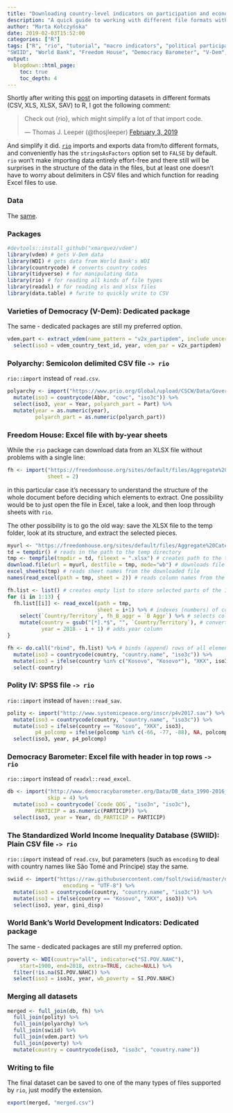 ```yaml
---
title: "Downloading country-level indicators on participation and economic inequality 2.0"
description: "A quick guide to working with different file formats with `rio`"
author: "Marta Kołczyńska"
date: 2019-02-03T15:52:00
categories: ["R"]
tags: ["R", "rio", "tutorial", "macro indicators", "political participation", "economic inequality", "cross-national research",
"SWIID", "World Bank", "Freedom House", "Democracy Barometer", "V-Dem", "Polyarchy", "Polity IV"]
output: 
  blogdown::html_page:
    toc: true
    toc_depth: 4    
---
```


Shortly after writing this [post](https://martakolczynska.com/post/participation-inequality-indices/){target="_blank"} on importing datasets in different formats (CSV, XLS, XLSX, SAV) to R, I got the following comment:

<blockquote class="twitter-tweet" data-lang="en"><p lang="en" dir="ltr">Check out {rio}, which might simplify a lot of that import code.</p>&mdash; Thomas J. Leeper (@thosjleeper) <a href="https://twitter.com/thosjleeper/status/1092055278370111492?ref_src=twsrc%5Etfw">February 3, 2019</a></blockquote>
<script async src="https://platform.twitter.com/widgets.js" charset="utf-8"></script>

And simplify it did. [`rio`](https://github.com/leeper/rio){target="_blank"} imports and exports data from/to different formats, and conveniently has the `stringsAsFactors` option set to `FALSE` by default. `rio` won't make importing data entirely effort-free and there still will be surprises in the structure of the data in the files, but at least one doesn't have to worry about delimiters in CSV files and which function for reading Excel files to use.

### Data

The [same](https://martakolczynska.com/post/participation-inequality-indices/#data){target="_blank"}.

### Packages

```r
#devtools::install_github("xmarquez/vdem")
library(vdem) # gets V-Dem data
library(WDI) # gets data from World Bank's WDI
library(countrycode) # converts country codes
library(tidyverse) # for manipulating data
library(rio) # for reading all kinds of file types
library(readxl) # for reading xls and xlsx files
library(data.table) # fwrite to quickly write to CSV
```

### Varieties of Democracy (V-Dem): Dedicated package

The same - dedicated packages are still my preferred option.

```r
vdem.part <- extract_vdem(name_pattern = "v2x_partipdem", include_uncertainty = FALSE) %>%
  select(iso3 = vdem_country_text_id, year, vdem_par = v2x_partipdem)
```

### Polyarchy: Semicolon delimited CSV file `-> rio`

`rio::import` instead of `read.csv`.

```r
polyarchy <- import("https://www.prio.org/Global/upload/CSCW/Data/Governance/file42534_polyarchy_v2.csv") %>%
  mutate(iso3 = countrycode(Abbr, "cowc", "iso3c")) %>%
  select(iso3, year = Year, polyarch_part = Part) %>%
  mutate(year = as.numeric(year),
         polyarch_part = as.numeric(polyarch_part))
```


### Freedom House: Excel file with by-year sheets

While the `rio` package can download data from an XLSX file without problems with a single line:

```r
fh <- import("https://freedomhouse.org/sites/default/files/Aggregate%20Category%20and%20Subcategory%20Scores%20FIW2003-2018.xlsx", 
             sheet = 2)
```

in this particular case it's necessary to understand the structure of the whole document before deciding which elements to extract. One possibility would be to just open the file in Excel, take a look, and then loop through sheets with `rio`.

The other possibility is to go the old way: save the XLSX file to the temp folder, look at its structure, and extract the selected pieces.

```r
myurl <- "https://freedomhouse.org/sites/default/files/Aggregate%20Category%20and%20Subcategory%20Scores%20FIW2003-2018.xlsx" # sets URL to the file to be downloaded
td = tempdir() # reads in the path to the temp directory
tmp <- tempfile(tmpdir = td, fileext = ".xlsx") # creates path to the temp file in the temp directory
download.file(url = myurl, destfile = tmp, mode="wb") # downloads file from URL to the temp file with set extention
excel_sheets(tmp) # reads sheet names from the downloaded file
names(read_excel(path = tmp, sheet = 2)) # reads column names from the second sheet

fh.list <- list() # creates empty list to store selected parts of the 13 sheets
for (i in 1:13) {
  fh.list[[i]] <- read_excel(path = tmp, 
                             sheet = i+1) %>% # indexes (numbers) of columns to be extracted
    select(`Country/Territory`, fh_B_aggr = `B Aggr`) %>% # selects columns
    mutate(country = gsub("[*].*$", "", `Country/Territory`), # converts to iso3c codes
           year = 2018 - i + 1) # adds year column
}

fh <- do.call("rbind", fh.list) %>% # binds (append) rows of all elements of fh.list
  mutate(iso3 = countrycode(country, "country.name", "iso3c")) %>%
  mutate(iso3 = ifelse(country %in% c("Kosovo", "Kosovo*"), "XKX", iso3)) %>%
  select(-country)
```


### Polity IV: SPSS file `-> rio`

`rio::import` instead of `haven::read_sav`.

```r
polity <- import("http://www.systemicpeace.org/inscr/p4v2017.sav") %>%
  mutate(iso3 = countrycode(country, "country.name", "iso3c")) %>%
  mutate(iso3 = ifelse(country == "Kosovo", "XKX", iso3),
         p4_polcomp = ifelse(polcomp %in% c(-66, -77, -88), NA, polcomp)) %>%
  select(iso3, year, p4_polcomp)
```


### Democracy Barometer: Excel file with header in top rows `-> rio`

`rio::import` instead of `readxl::read_excel`.

```r
db <- import("http://www.democracybarometer.org/Data/DB_data_1990-2016_Standardized.xls", 
             skip = 4) %>%
  mutate(iso3 = countrycode(`Ccode QOG`, "iso3n", "iso3c"),
         PARTICIP = as.numeric(PARTICIP)) %>%
  select(iso3, year = Year, db_PARTICIP = PARTICIP)
```


### The Standardized World Income Inequality Database (SWIID): Plain CSV file `-> rio`

`rio::import` instead of `read.csv`, but parameters (such as `encoding` to deal with country names like São Tomé and Príncipe) stay the same.

```r
swiid <- import("https://raw.githubusercontent.com/fsolt/swiid/master/data/swiid7_1_summary.csv",
                  encoding = "UTF-8") %>%
  mutate(iso3 = countrycode(country, "country.name", "iso3c")) %>%
  mutate(iso3 = ifelse(country == "Kosovo", "XKX", iso3)) %>%
  select(iso3, year, gini_disp)
```


### World Bank's World Development Indicators: Dedicated package

The same - dedicated packages are still my preferred option.

```r
poverty <- WDI(country="all", indicator=c("SI.POV.NAHC"),
    start=1900, end=2018, extra=TRUE, cache=NULL) %>%
  filter(!is.na(SI.POV.NAHC)) %>%
  select(iso3 = iso3c, year, wb_poverty = SI.POV.NAHC)
```

### Merging all datasets

```r
merged <- full_join(db, fh) %>%
  full_join(polity) %>%
  full_join(polyarchy) %>%
  full_join(swiid) %>%
  full_join(vdem.part) %>%
  full_join(poverty) %>%
  mutate(country = countrycode(iso3, "iso3c", "country.name"))
```

### Writing to file

The final dataset can be saved to one of the many types of files supported by `rio`, just modify the extension.

```r
export(merged, "merged.csv")
```

